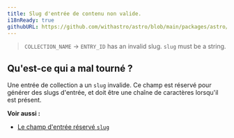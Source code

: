 ```yaml
---
title: Slug d'entrée de contenu non valide.
i18nReady: true
githubURL: https://github.com/withastro/astro/blob/main/packages/astro/src/core/errors/errors-data.ts
---
```


> `COLLECTION_NAME` → `ENTRY_ID` has an invalid slug. `slug` must be a string.

## Qu'est-ce qui a mal tourné ?
Une entrée de collection a un `slug` invalide. Ce champ est réservé pour générer des slugs d'entrée, et doit être une chaîne de caractères lorsqu'il est présent.

**Voir aussi :**
- [Le champ d'entrée réservé `slug`](/fr/guides/content-collections/)
